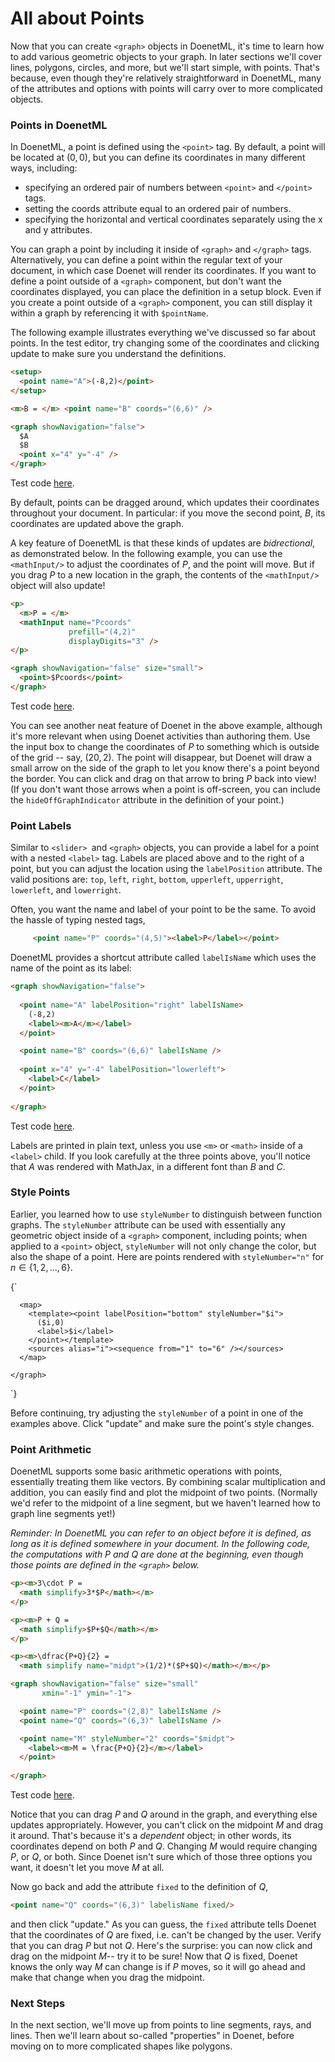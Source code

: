 
# All about Points

Now that you can create `<graph>` objects in DoenetML, it's time to learn how to add various geometric objects to your graph. In later sections we'll cover lines, polygons, circles, and more, but we'll start simple, with points. That's because, even though they're relatively straightforward in DoenetML, many of the attributes and options with points will carry over to more complicated objects.

### Points in DoenetML
In DoenetML, a point is defined using the `<point>` tag. By default, a point will be located at $(0,0)$, but you can define its coordinates in many different ways, including:

* specifying an ordered pair of numbers between `<point>` and `</point>` tags.
* setting the coords attribute equal to an ordered pair of numbers.
* specifying the horizontal and vertical coordinates separately using the x and y attributes.
  
You can graph a point by including it inside of `<graph>` and `</graph>` tags. Alternatively, you can define a point within the regular text of your document, in which case Doenet will render its coordinates. If you want to define a point outside of a `<graph>` component, but don't want the coordinates displayed, you can place the definition in a setup block. Even if you create a point outside of a `<graph>` component, you can still display it within a graph by referencing it with `$pointName`.

The following example illustrates everything we've discussed so far about points. In the test editor, try changing some of the coordinates and clicking update to make sure you understand the definitions.

```html
<setup>
  <point name="A">(-8,2)</point>
</setup>

<m>B = </m> <point name="B" coords="(6,6)" />

<graph showNavigation="false">
  $A
  $B
  <point x="4" y="-4" />
</graph>
```
Test code [here](https://www.doenet.org/portfolioeditor/_J1J2N530LyIvVWx64xB8V/_AgzWwqGV6Yy9DfqMyGlFm).

By default, points can be dragged around, which updates their coordinates throughout your document. In particular: if you move the second point, $B$, its coordinates are updated above the graph.

A key feature of DoenetML is that these kinds of updates are *bidrectional*, as demonstrated below. In the following example, you can use the `<mathInput/>` to adjust the coordinates of $P$, and the point will move. But if you drag $P$ to a new location in the graph, the contents of the `<mathInput/>` object will also update!

```html
<p>
  <m>P = </m> 
  <mathInput name="Pcoords" 
             prefill="(4,2)" 
             displayDigits="3" />
</p>

<graph showNavigation="false" size="small">
  <point>$Pcoords</point>
</graph>
```
Test code [here](https://www.doenet.org/portfolioeditor/_J1J2N530LyIvVWx64xB8V/_AgzWwqGV6Yy9DfqMyGlFm).

You can see another neat feature of Doenet in the above example, although it's more relevant when using Doenet activities than authoring them. Use the input box to change the coordinates of $P$ to something which is outside of the grid -- say, $(20,2)$. The point will disappear, but Doenet will draw a small arrow on the side of the graph to let you know there's a point beyond the border. You can click and drag on that arrow to bring $P$ back into view! (If you don't want those arrows when a point is off-screen, you can include the `hideOffGraphIndicator` attribute in the definition of your point.)

### Point Labels
Similar to `<slider> `and `<graph>` objects, you can provide a label for a point with a nested `<label>` tag. Labels are placed above and to the right of a point, but you can adjust the location using the `labelPosition` attribute. The valid positions are: `top`, `left`, `right`, `bottom`, `upperleft`, `upperright`, `lowerleft`, and `lowerright`.

Often, you want the name and label of your point to be the same. To avoid the hassle of typing nested tags,
```html
     <point name="P" coords="(4,5)"><label>P</label></point>
```

DoenetML provides a shortcut attribute called `labelIsName` which uses the name of the point as its label:
```html
<graph showNavigation="false">
  
  <point name="A" labelPosition="right" labelIsName>
    (-8,2)
    <label><m>A</m></label>
  </point>

  <point name="B" coords="(6,6)" labelIsName />
  
  <point x="4" y="-4" labelPosition="lowerleft">
    <label>C</label>
  </point>
  
</graph>
```
Test code [here](https://www.doenet.org/portfolioeditor/_J1J2N530LyIvVWx64xB8V/_AgzWwqGV6Yy9DfqMyGlFm).

Labels are printed in plain text, unless you use `<m>` or `<math>` inside of a `<label>` child. If you look carefully at the three points above, you'll notice that $A$ was rendered with MathJax, in a different font than $B$ and $C$.

### Style Points
Earlier, you learned how to use `styleNumber` to distinguish between function graphs. The `styleNumber` attribute can be used with essentially any geometric object inside of a `<graph>` component, including points; when applied to a `<point>` object, `styleNumber` will not only change the color, but also the shape of a point. Here are points rendered with `styleNumber="n"` for $n \in \{1,2, \dots , 6\}$.

<DoenetML>
{`
<graph xmin="0" xmax="7" ymin="-1" ymax="1" 
           showNavigation="false" identicalAxisScales
           displayXAxis="false" displayYAxis="false" >  

      <map>
        <template><point labelPosition="bottom" styleNumber="$i">
          ($i,0)
          <label>$i</label>
        </point></template>
        <sources alias="i"><sequence from="1" to="6" /></sources>
      </map>

    </graph>
`}
</DoenetML>

Before continuing, try adjusting the `styleNumber` of a point in one of the examples above. Click "update" and make sure the point's style changes.

### Point Arithmetic
DoenetML supports some basic arithmetic operations with points, essentially treating them like vectors. By combining scalar multiplication and addition, you can easily find and plot the midpoint of two points. (Normally we'd refer to the midpoint of a line segment, but we haven't learned how to graph line segments yet!)

*Reminder: In DoenetML you can refer to an object before it is defined, as long as it is defined somewhere in your document. In the following code, the computations with $P$ and $Q$ are done at the beginning, even though those points are defined in the `<graph>` below.*

```html
<p><m>3\cdot P = 
  <math simplify>3*$P</math></m>
</p>

<p><m>P + Q = 
  <math simplify>$P+$Q</math></m>
</p>

<p><m>\dfrac{P+Q}{2} = 
  <math simplify name="midpt">(1/2)*($P+$Q)</math></m></p>

<graph showNavigation="false" size="small"
       xmin="-1" ymin="-1">

  <point name="P" coords="(2,8)" labelIsName />
  <point name="Q" coords="(6,3)" labelIsName />

  <point name="M" styleNumber="2" coords="$midpt">
    <label><m>M = \frac{P+Q}{2}</m></label>
  </point>        
        
</graph>
```
Test code [here](https://www.doenet.org/portfolioeditor/_J1J2N530LyIvVWx64xB8V/_AgzWwqGV6Yy9DfqMyGlFm).

Notice that you can drag $P$ and $Q$ around in the graph, and everything else updates appropriately. However, you can't click on the midpoint $M$ and drag it around. That's because it's a *dependent* object; in other words, its coordinates depend on both $P$ and $Q$. Changing $M$ would require changing $P$, or $Q$, or both. Since Doenet isn't sure which of those three options you want, it doesn't let you move $M$ at all.

Now go back and add the attribute `fixed` to the definition of $Q$,
```html
<point name="Q" coords="(6,3)" labelisName fixed/>
```

and then click "update." As you can guess, the `fixed` attribute tells Doenet that the coordinates of $Q$ are fixed, i.e. can't be changed by the user. Verify that you can drag $P$ but not $Q$. Here's the surprise: you can now click and drag on the midpoint $M$-- try it to be sure! Now that $Q$ is fixed, Doenet knows the only way $M$ can change is if $P$ moves, so it will go ahead and make that change when you drag the midpoint.

### Next Steps
In the next section, we'll move up from points to line segments, rays, and lines. Then we'll learn about so-called "properties" in Doenet, before moving on to more complicated shapes like polygons.